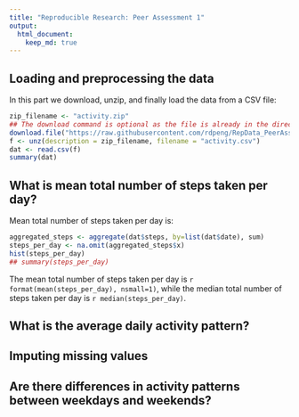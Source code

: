 ```yaml
---
title: "Reproducible Research: Peer Assessment 1"
output: 
  html_document:
    keep_md: true
---
```



## Loading and preprocessing the data

In this part we download, unzip, and finally load the data from a CSV
file:

```r
zip_filename <- "activity.zip"
## The download command is optional as the file is already in the directory
download.file("https://raw.githubusercontent.com/rdpeng/RepData_PeerAssessment1/master/activity.zip", zip_filename, method = "wget", mode="wb")
f <- unz(description = zip_filename, filename = "activity.csv")
dat <- read.csv(f)
summary(dat)
```

## What is mean total number of steps taken per day?

Mean total number of steps taken per day is:

```r
aggregated_steps <- aggregate(dat$steps, by=list(dat$date), sum)
steps_per_day <- na.omit(aggregated_steps$x)
hist(steps_per_day)
## summary(steps_per_day)
```

The mean total number of steps taken per day is
`r format(mean(steps_per_day), nsmall=1)`,
while the median total number of steps taken per day is
`r median(steps_per_day)`.


## What is the average daily activity pattern?



## Imputing missing values



## Are there differences in activity patterns between weekdays and weekends?

